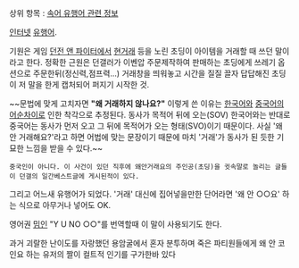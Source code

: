 상위 항목 : [[속어 유행어 관련 정보]]

[[인터넷]] [[유행어]].

기원은 게임 [[던전 앤 파이터]]에서 [[현거래]] 등을 노린 초딩이 아이템을 거래할 때 쓰던 말이라고 한다. 정확한 근원은 던갤러가 이벤압 주문제작하여 판매하는 초딩에게 쓰레기 옵션으로 주문한뒤(정신력,점프력...) 거래창을 띄워놓고 시간을 질질 끌자 답답해진 초딩이 저 말을 한게 캡처되어 퍼지기 시작한 것. 

~~문법에 맞게 고치자면 '''"왜 거래하지 않나요?"'''  이렇게 쓴 이유는 [[한국어]]와 [[중국어]]의 [[어순]]차이로 인한 착각으로 추정된다. 동사가 목적어 뒤에 오는(SOV) 한국어와는 반대로 중국어는 동사가 먼저 오고 그 뒤에 목적어가 오는 형태(SVO)이기 때문이다. 사실 '왜 안 거래해요?'라고 하면 어법에 맞는 문장이기 때문에 마치 '거래'가 동사가 된 듯한 기묘한 느낌을 받을 수 있다.~~
 중국인이 아니다. 이 사건이 있던 직후에 왜안거래요의 주인공(초딩)을 귓속말로 놀리는 글들이 던갤의 일간베스트글에 게시된적이 있다.

그리고 어느새 유행어가 되었다. '거래' 대신에 집어넣을만한 단어라면 '왜 안 ○○요' 하는 식으로 아무거나 넣어도 OK. 

영어권 [[밈]]인 "Y U NO ○○"를 번역할때 이 말이 사용되기도 한다.

과거 괴랄한 난이도를 자랑했던 용암굴에서 혼자 분투하며 죽은 파티원들에게 왜 안 코인요 하는 유저의 짤이 컬트적 인기를 구가한바 있다

